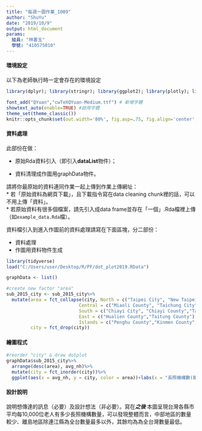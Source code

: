```yaml
---
title: "每週一圖作業_1009"
author: "ShuYu"
date: "2019/10/9"
output: html_document
params:
  組員: "林書玉"
  學號: "410575010"
---
```



#### 環境設定

以下為老師執行時一定會存在的環境設定
```r
library(dplyr); library(stringr); library(ggplot2); library(plotly); library(lubridate); library(readr); library(tidyr); library(showtext)

font_add("QYuan","cwTeXQYuan-Medium.ttf") # 新增字體
showtext_auto(enable=TRUE) #啟用字體
theme_set(theme_classic())
knitr::opts_chunk$set(out.width='80%', fig.asp=.75, fig.align='center', fig.showtext=T)
```

#### 資料處理

此部份在做：

  * 原始Rda資料引入（即引入**dataList**物件）；
  
  * 資料清理成作圖用graphData物件。

請將你最原始的資料連同作業一起上傳到作業上傳網址：  
  * 若「原始資料為網頁下載」，且下載指令寫在data cleaning chunk裡的話，可以不用上傳「資料」。  
  * 若原始資料有很多個檔案，請先引入成data frame並存在「一個」.Rda檔裡上傳（如`example_data.Rda`檔）。  

資料檔引入到進入作圖前的資料處理請寫在下面區塊，分二部份：

  * 資料處理  
  * 作圖用資料物件生成
  
```r
library(tidyverse)
load("C:/Users/user/Desktop/R/PF/dot_plot2019.RData")

graphData <- list()

#create new factor "area"
sub_2015_city <- sub_2015_city%>%
  mutate(area = fct_collapse(city, North = c("Taipei City", "New Taipei City","Keelung City","Taoyuan City","Hsinchu City","Hsinchu County","Yilan County"),
                           Central = c("Miaoli County", "Taichung City","Changhua County","Nantou County","Yunlin County"),
                           South = c("Chiayi City", "Chiayi County","Tainan City","Kaohsiung City","Pingtung County"),
                           East = c("Hualien County","Taitung County"),
                           Islands = c("Penghu County","Kinmen County", "Lianjian County")),
         city = fct_drop(city))
```

#### 繪圖程式

```r
#reorder "city" & draw dotplot
graphData$sub_2015_city%>%
  arrange(desc(area), avg_nh)%>%
  mutate(city = fct_inorder(city))%>% 
  ggplot(aes(x = avg_nh, y = city, color = area))+labs(x = "長照機構數(每10,000位老人)", y="")+theme_bw()+geom_point(size=3)
```

#### 設計說明
說明想傳達的訊息（必要）及設計想法（非必要）。寫在***之後
*** 
本圖呈現台灣各縣市平均每10,000位老人有多少長照機構數量，可以發現整體而言，中部地區的數量較少、離島地區除連江縣為全台數量最多以外，其餘均為為全台灣數量最低。





